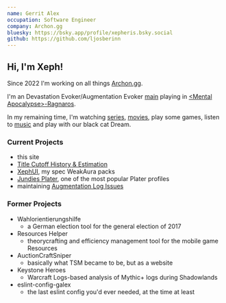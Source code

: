 ```yaml
---
name: Gerrit Alex
occupation: Software Engineer
company: Archon.gg
bluesky: https://bsky.app/profile/xepheris.bsky.social
github: https://github.com/ljosberinn
---
```


## Hi, I'm Xeph!

Since 2022 I'm working on all things [Archon.gg](https://archon.gg).

I'm an <WowheadSpecIcon spec="devastation-evoker">Devastation Evoker</WowheadSpecIcon>/<WowheadSpecIcon spec="augmentation-evoker">Augmentation Evoker</WowheadSpecIcon> [main](https://www.warcraftlogs.com/character/eu/blackrock/xephyris) playing in [\<Mental Apocalypse\>-Ragnaros](https://www.warcraftlogs.com/guild/id/575362). 

In my remaining time, I'm watching [series](/series), [movies](/movies), play some games, listen to [music](/music) and play with our black cat Dream.

### Current Projects
- this site
- [Title Cutoff History & Estimation](https://mplus-title.vercel.app)
- [XephUI](https://uipacks.wago.io/pack/xephui-augmentation-evoker), my spec WeakAura packs
- [Jundies Plater](https://wago.io/ak3iS95aa), one of the most popular Plater profiles
- maintaining [Augmentation Log Issues](https://gist.github.com/ljosberinn/a2f08a53cfe8632a18350eea44e9da3e)

### Former Projects

- Wahlorientierungshilfe
  - a German election tool for the general election of 2017
- Resources Helper
  - theorycrafting and efficiency management tool for the mobile game Resources
- AuctionCraftSniper
  - basically what TSM became to be, but as a website
- Keystone Heroes
  - Warcraft Logs-based analysis of Mythic+ logs during Shadowlands
- eslint-config-galex
  - the last eslint config you'd ever needed, at the time at least
